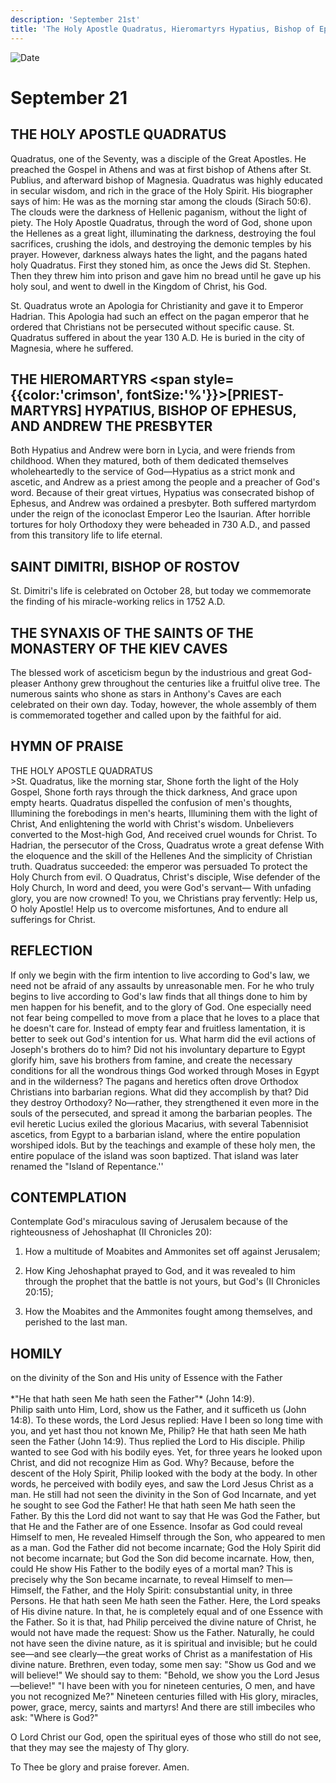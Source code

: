 ```yaml
---
description: 'September 21st'
title: 'The Holy Apostle Quadratus, Hieromartyrs Hypatius, Bishop of Ephesus and Andrew the Presbyter, St. Dimitri, Bishop of Rostov'
---
```


<CustomPaginator />
<RunningHead />

<Image src="/title-imprint.png" height={68} width={50} alt="Date" className="title-imprint"/>

# <div id="date">September <Image className="four-dot" src="/four-dot.png" height={15} width={15} alt="" />21</div>

## THE HOLY APOSTLE QUADRATUS

Quadratus, one of the Seventy, was a disciple of the Great Apostles. He preached the Gospel in Athens and was at first bishop of Athens after St. Publius, and afterward bishop of Magnesia. Quadratus was highly educated in secular wisdom, and rich in the grace of the Holy Spirit. His biographer says of him: He was as the morning star among the clouds (Sirach 50:6). The clouds were the darkness of Hellenic paganism, without the light of piety. The Holy Apostle Quadratus, through the word of God, shone upon the Hellenes as a great light, illuminating the darkness, destroying the foul sacrifices, crushing the idols, and destroying the demonic temples by his prayer. However, darkness always hates the light, and the pagans hated holy Quadratus. First they stoned him, as once the Jews did St. Stephen. Then they threw him into prison and gave him no bread until he gave up his holy soul, and went to dwell in the Kingdom of Christ, his God.

St. Quadratus wrote an Apologia for Christianity and gave it to Emperor Hadrian. This Apologia had such an effect on the pagan emperor that he ordered that Christians not be persecuted without specific cause. St. Quadratus suffered in about the year 130 A.D. He is buried in the city of Magnesia, where he suffered.

## THE HIEROMARTYRS <span style={{color:'crimson', fontSize:'%'}}>[PRIEST-MARTYRS]</span> HYPATIUS, BISHOP OF EPHESUS, AND ANDREW THE PRESBYTER

Both Hypatius and Andrew were born in Lycia, and were friends from childhood. When they matured, both of them dedicated themselves wholeheartedly to the service of God—Hypatius as a strict monk and ascetic, and Andrew as a priest among the people and a preacher of God's word. Because of their great virtues, Hypatius was consecrated bishop of Ephesus, and Andrew was ordained a presbyter. Both suffered martyrdom under the reign of the iconoclast Emperor Leo the Isaurian. After horrible tortures for holy Orthodoxy they were beheaded in 730 A.D., and passed from this transitory life to life eternal.

## SAINT DIMITRI, BISHOP OF ROSTOV

St. Dimitri's life is celebrated on October 28, but today we commemorate the finding of his miracle-working relics in 1752 A.D.

## THE SYNAXIS OF THE SAINTS OF THE MONASTERY OF THE KIEV CAVES

The blessed work of asceticism begun by the industrious and great God-pleaser Anthony grew throughout the centuries like a fruitful olive tree. The numerous saints who shone as stars in Anthony's Caves are each celebrated on their own day. Today, however, the whole assembly of them is commemorated together and called upon by the faithful for aid.


## HYMN OF PRAISE
<div style={{textAlign:'center', color:'crimson', fontWeight:'bold'}}>
THE HOLY APOSTLE QUADRATUS
</div>
>St. Quadratus, like the morning star,  
Shone forth the light of the Holy Gospel,  
Shone forth rays through the thick darkness,   
And grace upon empty hearts.  
Quadratus dispelled the confusion of men's thoughts,  
Illumining the forebodings in men's hearts,  
Illumining them with the light of Christ,  
And enlightening the world with Christ's wisdom.  
Unbelievers converted to the Most-high God,   
And received cruel wounds for Christ.  
To Hadrian, the persecutor of the Cross,  
Quadratus wrote a great defense   
With the eloquence and the skill of the Hellenes  
And the simplicity of Christian truth.  
Quadratus succeeded: the emperor was persuaded  
To protect the Holy Church from evil.  
O Quadratus, Christ's disciple,  
Wise defender of the Holy Church,  
In word and deed, you were God's servant—  
With unfading glory, you are now crowned!  
To you, we Christians pray fervently:  
Help us, O holy Apostle!  
Help us to overcome misfortunes,  
And to endure all sufferings for Christ.  


## REFLECTION

If only we begin with the firm intention to live according to God's law, we need not be afraid of any assaults by unreasonable men. For he who truly begins to live according to God's law finds that all things done to him by men happen for his benefit, and to the glory of God. One especially need not fear being compelled to move from a place that he loves to a place that he doesn't care for. Instead of empty fear and fruitless lamentation, it is better to seek out God's intention for us. What harm did the evil actions of Joseph's brothers do to him? Did not his involuntary departure to Egypt glorify him, save his brothers from famine, and create the necessary conditions for all the wondrous things God worked through Moses in Egypt and in the wilderness? The pagans and heretics often drove Orthodox Christians into barbarian regions. What did they accomplish by that? Did they destroy Orthodoxy? No—rather, they strengthened it even more in the souls of the persecuted, and spread it among the barbarian peoples. The evil heretic Lucius exiled the glorious Macarius, with several Tabennisiot ascetics, from Egypt to a barbarian island, where the entire population worshiped idols. But by the teachings and example of these holy men, the entire populace of the island was soon baptized. That island was later renamed the "Island of Repentance.''


## CONTEMPLATION

Contemplate God's miraculous saving of Jerusalem because of the righteousness of Jehoshaphat (II Chronicles 20):

1. How a multitude of Moabites and Ammonites set off against Jerusalem;

2. How King Jehoshaphat prayed to God, and it was revealed to him through the prophet that the battle is not yours, but God's (II Chronicles 20:15);

3. How the Moabites and the Ammonites fought among themselves, and perished to the last man.


## HOMILY
<div style={{textAlign:'center', color:'crimson', fontWeight:'bold'}}>
on the divinity of the Son and His unity of Essence with the Father
</div>
<br />
<div style={{textAlign:'right'}}>
*"He that hath seen Me hath seen the Father"* (John 14:9).
</div>
Philip saith unto Him, Lord, show us the Father, and it sufficeth us (John 14:8). To these words, the Lord Jesus replied: Have I been so long time with you, and yet hast thou not known Me, Philip? He that hath seen Me hath seen the Father (John 14:9). Thus replied the Lord to His disciple. Philip wanted to see God with his bodily eyes. Yet, for three years he looked upon Christ, and did not recognize Him as God. Why? Because, before the descent of the Holy Spirit, Philip looked with the body at the body. In other words, he perceived with bodily eyes, and saw the Lord Jesus Christ as a man. He still had not seen the divinity in the Son of God Incarnate, and yet he sought to see God the Father! He that hath seen Me hath seen the Father. By this the Lord did not want to say that He was God the Father, but that He and the Father are of one Essence. Insofar as God could reveal Himself to men, He revealed Himself through the Son, who appeared to men as a man. God the Father did not become incarnate; God the Holy Spirit did not become incarnate; but God the Son did become incarnate. How, then, could He show His Father to the bodily eyes of a mortal man? This is precisely why the Son became incarnate, to reveal Himself to men—Himself, the Father, and the Holy Spirit: consubstantial unity, in three Persons. He that hath seen Me hath seen the Father. Here, the Lord speaks of His divine nature. In that, he is completely equal and of one Essence with the Father. So it is that, had Philip perceived the divine nature of Christ, he would not have made the request: Show us the Father. Naturally, he could not have seen the divine nature, as it is spiritual and invisible; but he could see—and see clearly—the great works of Christ as a manifestation of His divine nature. Brethren, even today, some men say: "Show us God and we will believe!" We should say to them: "Behold, we show you the Lord Jesus—believe!" "I have been with you for nineteen centuries, O men, and have you not recognized Me?" Nineteen centuries filled with His glory, miracles, power, grace, mercy, saints and martyrs! And there are still imbeciles who ask: "Where is God?"

O Lord Christ our God, open the spiritual eyes of those who still do not see, that they may see the majesty of Thy glory.

To Thee be glory and praise forever. Amen.